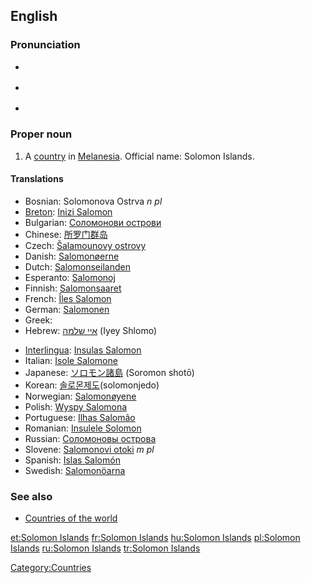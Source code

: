 {{wikipedia}}
==English==

===Pronunciation===
* {{a|UK}} {{IPA|/ˈsɒl.ə.mən ˈaɪ.ləndz/}}
* {{a|US}} {{IPA|/ˈsɑ.lə.mən ˈaɪ.ləndz/}}
* {{audio|en-us-Solomon Islands.ogg|Audio (US)}}

===Proper noun===
{{en-proper noun|sg=[[Solomon]] [[island|Islands]}}

# A [[country]] in [[Melanesia]]. Official name: Solomon Islands.

====Translations====
{{trans-top|A country in Melanesia}}
* Bosnian: Solomonova Ostrva ''n pl''
* [[Breton]]: [[Inizi Salomon]]
* Bulgarian: [[Соломонови острови]]
* Chinese: [[所罗门群岛]]
* Czech: [[Šalamounovy ostrovy]] {{m|p}}
* Danish: [[Salomonøerne]]
* Dutch: [[Salomonseilanden]]
* Esperanto: [[Salomonoj]]
* Finnish: [[Salomonsaaret]]
* French: [[Îles Salomon]]
* German: [[Salomonen]]
* Greek: {{t|el|Νήσοι Σολομώντος|m|p|tr=Nísoi Solomóntos}}
* Hebrew: [[איי שלמה]] (Iyey Shlomo)
{{trans-mid}}
* [[Interlingua]]: [[Insulas Salomon]]
* Italian: [[Isole Salomone]]
* Japanese: [[ソロモン諸島]] (Soromon shotō)
* Korean: [[솔로몬제도]](solomonjedo)
* Norwegian: [[Salomonøyene]]
* Polish: [[Wyspy Salomona]]
* Portuguese: [[Ilhas Salomão]]
* Romanian: [[Insulele Solomon]]
* Russian: [[Соломоновы острова]]
* Slovene: [[Salomonovi otoki]] ''m pl''
* Spanish: [[Islas Salomón]]
* Swedish: [[Salomonöarna]]
{{trans-bottom}}

===See also===
* [[Appendix:Countries of the world|Countries of the world]]

[[Category:Countries]]

[[et:Solomon Islands]]
[[fr:Solomon Islands]]
[[hu:Solomon Islands]]
[[pl:Solomon Islands]]
[[ru:Solomon Islands]]
[[tr:Solomon Islands]]